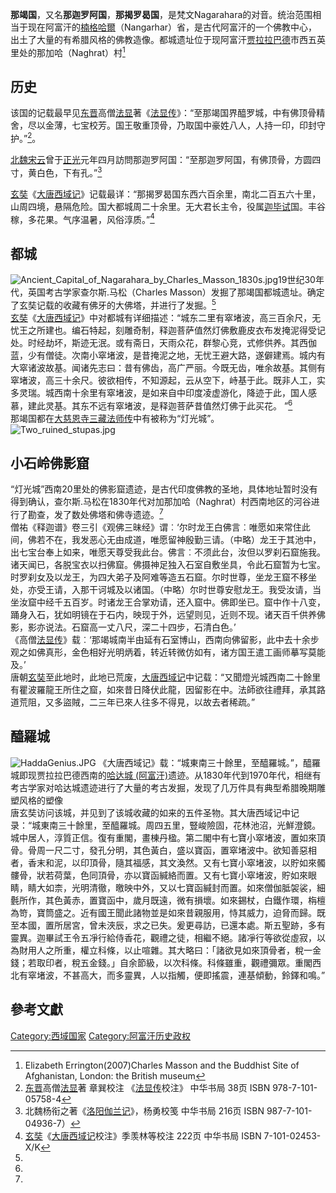 '''那竭国'''，又名'''那迦罗阿国'''，'''那揭罗曷国'''，是梵文Nagarahara的对音。统治范围相当于现在阿富汗的[[楠格哈爾|楠格哈爾]]（Nangarhar）省，是古代阿富汗的一个佛教中心，出土了大量的有希腊风格的佛教造像。都城遗址位于现阿富汗[[贾拉拉巴德_(阿富汗)|贾拉拉巴德]]市西五英里处的那加哈（Naghrat）村<ref name="#1">Elizabeth Errington(2007)Charles Masson and the Buddhist Site of Afghanistan, London: the British museum</ref>

==历史==
该国的记载最早见[[东晋|东晋]]高僧[[法显|法显]]著《[[法显传|法显传]]》：“至那竭国界醯罗城，中有佛顶骨精舍，尽以金薄，七宝校芳。国王敬重顶骨，乃取国中豪姓八人，人持一印，印封守护。”<ref>[[东晋|东晋]]高僧[[法显|法显]]著 章巽校注 《[[法显传|法显传]]校注》  中华书局  38页  ISBN 978-7-101-05758-4</ref>。

[[北魏|北魏]][[宋云|宋云]]曾于[[正光|正光]]元年四月訪問那迦罗阿国：“至那迦罗阿国，有佛顶骨，方圆四寸，黄白色，下有孔。”<ref>北魏杨衔之著《[[洛阳伽兰记|洛阳伽兰记]]》，杨勇校笺 中华书局  216页 ISBN 987-7-101-04936-7）</ref>

[[玄奘|玄奘]]《[[大唐西域记|大唐西域记]]》记载最详：“那揭罗曷国东西六百余里，南北二百五六十里，山周四境，悬隔危险。国大都城周二十余里。无大君长主令，役属[[迦毕试|迦毕试]]国。丰谷稼，多花果。气序温暑，风俗淳质。”<ref name="#2">[[玄奘|玄奘]]《[[大唐西域记|大唐西域记]]校注》季羡林等校注  222页 中华书局 ISBN 7-101-02453-X/K</ref>

==都城==
[[File:Ancient_Capital_of_Nagarahara_by_Charles_Masson_1830s.jpg|thumb]]19世纪30年代，英国考古学家查尔斯.马松（Charles Masson）发掘了那竭国都城遗址。确定了玄奘记载的收藏有佛牙的大佛塔，并进行了发掘。<ref name="#1"/><br />
[[玄奘|玄奘]]《[[大唐西域记|大唐西域记]]》中对都城有详细描述：“城东二里有窣堵波，高三百余尺，无忧王之所建也。编石特起，刻雕奇制，释迦菩萨值然灯佛敷鹿皮衣布发掩泥得受记处。时经劫坏，斯迹无泯。或有斋日，天雨众花，群黎心竞，式修供养。其西伽蓝，少有僧徒。次南小窣堵波，是昔掩泥之地，无忧王避大路，遂僻建焉。城内有大窣诸波故基。闻诸先志曰：昔有佛齿，高广严丽。今既无齿，唯余故基。其侧有窣堵波，高三十余尺。彼欲相传，不知源起，云从空下，峙基于此。既非人工，实多灵瑞。城西南十余里有窣堵波，是如来自中印度凌虚游化，降迹于此，国人感慕，建此灵基。其东不远有窣堵波，是释迦菩萨昔值然灯佛于此买花。 ”<ref name="#2"/><br />
那竭国都在[[大慈恩寺三藏法师传|大慈恩寺三藏法师传]]中有被称为“灯光城”。
[[File:Two_ruined_stupas.jpg|thumb]]

==小石岭佛影窟==
“灯光城”西南20里处的佛影窟遗迹，是古代印度佛教的圣地，具体地址暂时没有得到确认，查尔斯.马松在1830年代对加那加哈（Naghrat）村西南地区的河谷进行了勘查，发了数处佛塔和佛寺遗迹。<ref name="#1"/><br />
僧祐《释迦谱》卷三引《观佛三昧经》谓︰‘尔时龙王白佛言︰唯愿如来常住此间，佛若不在，我发恶心无由成道，唯愿留神殷勤三请。（中略）龙王于其池中，出七宝台奉上如来，唯愿天尊受我此台。佛言︰不须此台，汝但以罗刹石窟施我。诸天闻已，各脱宝衣以扫佛窟。佛摄神足独入石室自敷坐具，令此石窟暂为七宝。时罗刹女及以龙王，为四大弟子及阿难等造五石窟。尔时世尊，坐龙王窟不移坐处，亦受王请，入那干诃城及以诸国。（中略）尔时世尊安慰龙王。我受汝请，当坐汝窟中经千五百岁。时诸龙王合掌劝请，还入窟中。佛即坐已。窟中作十八变，踊身入石，犹如明镜在于石内，映现于外，远望则见，近则不现。诸天百千供养佛影，影亦说法。石窟高一丈八尺，深二十四步，石清白色。’<br />
《高僧[[法显传|法显传]]》载︰‘那竭城南半由延有石室博山，西南向佛留影，此中去十余步观之如佛真形，金色相好光明炳着，转近转微仿如有，诸方国王遣工画师摹写莫能及。’<br />
唐朝[[玄奘|玄奘]]至此地时，此地已荒废，[[大唐西域记|大唐西域记]]中记载：“又聞燈光城西南二十餘里有瞿波羅龍王所住之窟，如來昔日降伏此龍，因留影在中。法師欲往禮拜，承其路道荒阻，又多盜賊，二三年已來人往多不得見，以故去者稀疏。”<br />

==醯羅城==
[[File:HaddaGenius.JPG|thumb]]
《大唐西域记》载：“城東南三十餘里，至醯羅城。”，醯羅城即现贾拉拉巴德西南的[[哈达城_(阿富汗)|哈达城 (阿富汗)]]遗迹。从1830年代到1970年代，相继有考古学家对哈达城遗迹进行了大量的考古发掘，发现了几万件具有典型希腊晚期雕塑风格的塑像<br />
唐玄奘访问该城，并见到了该城收藏的如来的五件圣物。其大唐西域记中记录：“城東南三十餘里，至醯羅城。周四五里，豎峻險固，花林池沼，光鮮澄鏡。城中居人，淳質正信。復有重閣，畫棟丹楹。第二閣中有七寶小窣堵波，置如來頂骨。骨周一尺二寸，發孔分明，其色黃白，盛以寶函，置窣堵波中。欲知善惡相者，香末和泥，以印頂骨，隨其福感，其文渙然。又有七寶小窣堵波，以貯如來髑髏骨，狀若荷葉，色同頂骨，亦以寶函緘絡而置。又有七寶小窣堵波，貯如來眼睛，睛大如柰，光明清徹，曒映中外，又以七寶函緘封而置。如來僧伽胝袈裟，細氎所作，其色黃赤，置寶函中，歲月既遠，微有損壞。如來錫杖，白鐵作環，栴檀為笴，寶筒盛之。近有國王聞此諸物並是如來昔親服用，恃其威力，迫脅而歸。既至本國，置所居宮，曾未浹辰，求之已失。爰更尋訪，已還本處。斯五聖跡，多有靈異。迦畢試王令五凈行給侍香花，觀禮之徒，相繼不絕。諸凈行等欲從虛寂，以為財用人之所重，權立科條，以止喧雜。其大略曰：「諸欲見如來頂骨者，稅一金錢；若取印者，稅五金錢。」自余節級，以次科條。科條雖重，觀禮彌眾。重閣西北有窣堵波，不甚高大，而多靈異，人以指觸，便即搖震，連基傾動，鈴鐸和鳴。”<br />

==參考文獻==
<div class="references-small">
<references />
</div>

[[Category:西域国家|Category:西域国家]]
[[Category:阿富汗历史政权|Category:阿富汗历史政权]]